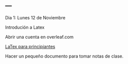---
---
Dia 1: Lunes 12 de Noviembre

Introdución a Latex

Abrir una cuenta en overleaf.com

[LaTex para principiantes](LaTeX_Basics.pdf)

Hacer un pequeño documento para tomar notas de clase.


<link rel="stylesheet" href="styles.css" type="text/css">

